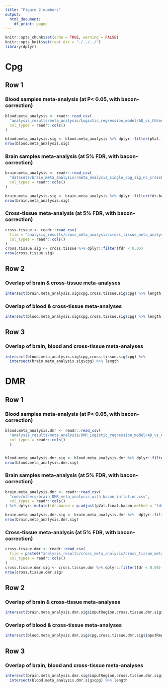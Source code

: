 ```yaml
---
title: "Figure 2 numbers"
output:
  html_document:
    df_print: paged
---
```


```r
knitr::opts_chunk$set(echo = TRUE, warning = FALSE)
knitr::opts_knit$set(root.dir = "./../../")
library(dplyr)
```

# Cpg

## Row 1

### Blood samples meta-analysis  (at P< 0.05, with bacon-correction)
```r
blood.meta_analysis <- readr::read_csv(
  "analysis_results/meta_analysis/Logistic_regression_model/AD_vs_CN/meta_analysis_glm_fixed_effect_ADNI_and_AIBL_AD_vs_CN_single_cpg_annotated.csv",
  col_types = readr::cols()
)

blood.meta_analysis.sig <- blood.meta_analysis %>% dplyr::filter(pVal.final.bacon < 0.05)   
nrow(blood.meta_analysis.sig)
```


### Brain samples meta-analysis (at 5% FDR, with bacon-correction)

```R
brain.meta_analysis <- readr::read_csv(
  "datasets/brain_meta_analysis//meta_analysis_single_cpg_sig_no_crossHyb_smoking_df_bacon.csv",
  col_types = readr::cols()
)

brain.meta_analysis.sig <- brain.meta_analysis %>% dplyr::filter(fdr.bacon < 0.05)   
nrow(brain.meta_analysis.sig)
```

### Cross-tissue meta-analysis (at 5% FDR, with bacon-correction)

```R
cross.tissue <- readr::read_csv(
  file = "analysis_results/cross_meta_analysis/cross_tissue_meta_analysis_glm_using_AD_vs_CN_single_cpg.csv",
  col_types = readr::cols()
)
cross.tissue.sig <- cross.tissue %>% dplyr::filter(fdr < 0.05)   
nrow(cross.tissue.sig)
```

## Row 2

### Overlap of brain & cross-tissue meta-analyses 
```r
intersect(brain.meta_analysis.sig$cpg,cross.tissue.sig$cpg) %>% length
```

### Overlap of blood & cross-tissue meta-analyses 
```r
intersect(blood.meta_analysis.sig$cpg,cross.tissue.sig$cpg) %>% length
```

## Row 3

### Overlap of brain, blood and cross-tissue meta-analyses

```R
intersect(blood.meta_analysis.sig$cpg,cross.tissue.sig$cpg) %>% 
  intersect(brain.meta_analysis.sig$cpg) %>% length
```

# DMR

## Row 1

### Blood samples meta-analysis  (at P< 0.05, with bacon-correction)
```R
blood.meta_analysis.dmr <- readr::read_csv(
  "analysis_results/meta_analysis/DMR_Logistic_regression_model/AD_vs_CN/meta_analysis_glm_fixed_effect_ADNI_and_AIBL_AD_vs_CN_DMR_annotated.csv",
  col_types = readr::cols()
  )


blood.meta_analysis.dmr.sig <- blood.meta_analysis.dmr %>% dplyr::filter(pVal.final.bacon < 0.05)
nrow(blood.meta_analysis.dmr.sig)
```

### Brain samples meta-analysis (at 5% FDR, with bacon-correction)

```R
brain.meta_analysis.dmr <- readr::read_csv(
  "code/others/brain_DMR_meta_analysis_with_bacon_inflation.csv",
  col_types = readr::cols()
) %>% dplyr::mutate(fdr.bacon = p.adjust(pVal.final.bacon,method = "fdr"))

brain.meta_analysis.dmr.sig <- brain.meta_analysis.dmr %>%  dplyr::filter(fdr.bacon < 0.05)
nrow(brain.meta_analysis.dmr.sig)
```
### Cross-tissue meta-analysis (at 5% FDR, with bacon-correction)

```R
cross.tissue.dmr <- readr::read_csv(
  file = paste0("analysis_results/cross_meta_analysis/cross_tissue_meta_analysis_glm_using_AD_vs_CN_DMR.csv"),
  col_types = readr::cols()
)
cross.tissue.dmr.sig <- cross.tissue.dmr %>% dplyr::filter(fdr < 0.05)   
nrow(cross.tissue.dmr.sig)
```

## Row 2

### Overlap of brain & cross-tissue meta-analyses 

```r
intersect(brain.meta_analysis.dmr.sig$inputRegion,cross.tissue.dmr.sig$inputRegion_chr) %>% length
```

### Overlap of blood & cross-tissue meta-analyses 

```r
intersect(blood.meta_analysis.dmr.sig$cpg,cross.tissue.dmr.sig$inputRegion_chr) %>% length
```

## Row 3

### Overlap of brain, blood and cross-tissue meta-analyses

```R
intersect(brain.meta_analysis.dmr.sig$inputRegion,cross.tissue.dmr.sig$inputRegion_chr) %>% 
  intersect(blood.meta_analysis.dmr.sig$cpg) %>% length
```

